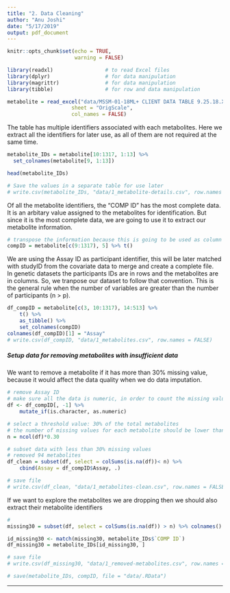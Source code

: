```yaml
---
title: "2. Data Cleaning"
author: "Anu Joshi"
date: "5/17/2019"
output: pdf_document
---
```


```r
knitr::opts_chunk$set(echo = TRUE, 
                      warning = FALSE)
```

```r
library(readxl)                 # to read Excel files
library(dplyr)                  # for data manipulation
library(magrittr)               # for data manipulation
library(tibble)                 # for row and data manipulation
```

```r
metabolite = read_excel("data/MSSM-01-18ML+ CLIENT DATA TABLE 9.25.18.XLSX", 
                     sheet = "OrigScale", 
                     col_names = FALSE)
```

The table has multiple identifiers associated with each metabolites. Here we extract all the identifiers for later use, as all of them are not required at the same time. 
```r
metabolite_IDs = metabolite[10:1317, 1:13] %>%
  set_colnames(metabolite[9, 1:13])

head(metabolite_IDs)

# Save the values in a separate table for use later
# write.csv(metabolite_IDs, "data/1_metabolite-details.csv", row.names = FALSE)
```

Of all the metabolite identifiers, the "COMP ID" has the most complete data. It is an arbitary value assigned to the metabolites for identification. But since it is the most complete data, we are going to use it to extract our metabolite information. 
```r
# transpose the information because this is going to be used as column names
compID = metabolite[c(9:1317), 5] %>% t()
```


We are using the Assay ID as participant identifier, this will be later matched with studyID from the covariate data to merge and create a complete file.    
In genetic datasets the participants IDs are in rows and the metabolites are in columns. So, we tranpose our dataset to follow that convention. This is the general rule when the number of variables are greater than the number of participants (n > p).  
```r
df_compID = metabolite[c(3, 10:1317), 14:513] %>%
    t() %>%
    as_tibble() %>%
    set_colnames(compID)
colnames(df_compID)[1] = "Assay"
# write.csv(df_compID, "data/1_metabolites.csv", row.names = FALSE)
```


##### Setup data for removing metabolites with insufficient data

We want to remove a metabolite if it has more than 30% missing value, because it would affect the data quality when we do data imputation. 
```r
# remove Assay ID
# make sure all the data is numeric, in order to count the missing values
df <- df_compID[, -1] %>%
    mutate_if(is.character, as.numeric) 

# select a threshold value: 30% of the total metabolites
# the number of missing values for each metabolite should be lower than the 30% threshold
n = ncol(df)*0.30

# subset data with less than 30% missing values
# removed 94 metabolites
df_clean = subset(df, select = colSums(is.na(df))< n) %>%
    cbind(Assay = df_compID$Assay, .)

# save file
# write.csv(df_clean, "data/1_metabolites-clean.csv", row.names = FALSE)
```

If we want to explore the metabolites we are dropping then we should also extract their metabolite identifiers
```r
# 
missing30 = subset(df, select = colSums(is.na(df)) > n) %>% colnames()

id_missing30 <- match(missing30, metabolite_IDs$`COMP ID`)
df_missing30 = metabolite_IDs[id_missing30, ]

# save file
# write.csv(df_missing30, "data/1_removed-metabolites.csv", row.names = FALSE)
```


```r
# save(metabolite_IDs, compID, file = "data/.RData")
```

*** 
